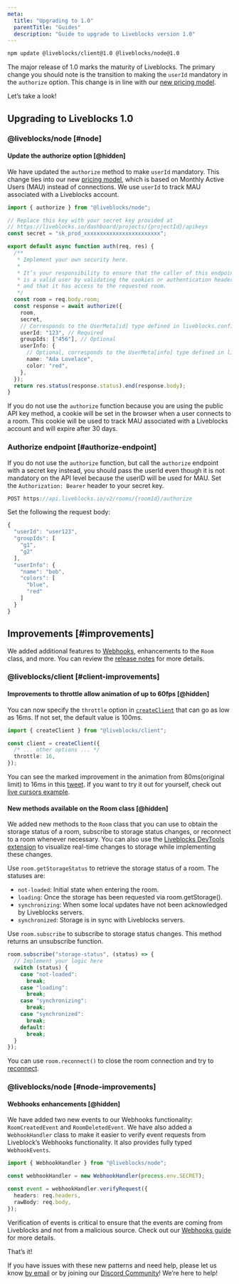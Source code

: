 ```yaml
---
meta:
  title: "Upgrading to 1.0"
  parentTitle: "Guides"
  description: "Guide to upgrade to Liveblocks version 1.0"
---
```


```bash
npm update @liveblocks/client@1.0 @liveblocks/node@1.0
```

The major release of 1.0 marks the maturity of Liveblocks. The primary change
you should note is the transition to making the `userId` mandatory in the
`authorize` option. This change is in line with our
[new pricing model](https://liveblocks.io/pricing).

Let’s take a look!

## Upgrading to Liveblocks 1.0

### @liveblocks/node [#node]

#### Update the authorize option [@hidden]

We have updated the `authorize` method to make `userId` mandatory. This change
ties into our new [pricing model](https://liveblocks.io/pricing), which is based
on Monthly Active Users (MAU) instead of connections. We use `userId` to track
MAU associated with a Liveblocks account.

```ts highlight="20"
import { authorize } from "@liveblocks/node";

// Replace this key with your secret key provided at
// https://liveblocks.io/dashboard/projects/{projectId}/apikeys
const secret = "sk_prod_xxxxxxxxxxxxxxxxxxxxxxxx";

export default async function auth(req, res) {
  /**
   * Implement your own security here.
   *
   * It’s your responsibility to ensure that the caller of this endpoint
   * is a valid user by validating the cookies or authentication headers
   * and that it has access to the requested room.
   */
  const room = req.body.room;
  const response = await authorize({
    room,
    secret,
    // Corresponds to the UserMeta[id] type defined in liveblocks.config.ts
    userId: "123", // Required
    groupIds: ["456"], // Optional
    userInfo: {
      // Optional, corresponds to the UserMeta[info] type defined in liveblocks.config.ts
      name: "Ada Lovelace",
      color: "red",
    },
  });
  return res.status(response.status).end(response.body);
}
```

If you do not use the `authorize` function because you are using the public API
key method, a cookie will be set in the browser when a user connects to a room.
This cookie will be used to track MAU associated with a Liveblocks account and
will expire after 30 days.

### Authorize endpoint [#authorize-endpoint]

If you do not use the `authorize` function, but call the `authorize` endpoint
with a secret key instead, you should pass the userId even though it is not
mandatory on the API level because the userID will be used for MAU. Set the
`Authorization: Bearer` header to your secret key.

```ts
POST https://api.liveblocks.io/v2/rooms/{roomId}/authorize
```

Set the following the request body:

```ts highlight="3"
{
  "userId": "user123",
  "groupIds": [
    "g1",
    "g2"
  ],
  "userInfo": {
    "name": "bob",
    "colors": [
      "blue",
      "red"
    ]
  }
}
```

## Improvements [#improvements]

We added additional features to [Webhooks](/docs/guides/webhooks), enhancements
to the `Room` class, and more. You can review the
[release notes](https://github.com/liveblocks/liveblocks/releases) for more
details.

### @liveblocks/client [#client-improvements]

#### Improvements to throttle allow animation of up to 60fps [@hidden]

You can now specify the `throttle` option in
[`createClient`](https://liveblocks.io/docs/api-reference/liveblocks-client#createClientThrottle)
that can go as low as 16ms. If not set, the default value is 100ms.

```ts highlight="5"
import { createClient } from "@liveblocks/client";

const client = createClient({
  /* ... other options ... */
  throttle: 16,
});
```

You can see the marked improvement in the animation from 80ms(original limit) to
16ms in this
[tweet](https://twitter.com/ctnicholasdev/status/1622656511758700546). If you
want to try it out for yourself, check out
[live cursors example](https://liveblocks.io/examples/live-cursors/nextjs).

#### New methods available on the Room class [@hidden]

We added new methods to the `Room` class that you can use to obtain the storage
status of a room, subscribe to storage status changes, or reconnect to a room
whenever necessary. You can also use the
[Liveblocks DevTools extension](/devtools) to visualize real-time changes to
storage while implementing these changes.

Use `room.getStorageStatus` to retrieve the storage status of a room. The
statuses are:

- `not-loaded`: Initial state when entering the room.
- `loading`: Once the storage has been requested via room.getStorage().
- `synchronizing`: When some local updates have not been acknowledged by
  Liveblocks servers.
- `synchronized`: Storage is in sync with Liveblocks servers.

Use `room.subscribe` to subscribe to storage status changes. This method returns
an unsubscribe function.

```ts
room.subscribe("storage-status", (status) => {
  // Implement your logic here
  switch (status) {
    case "not-loaded":
      break;
    case "loading":
      break;
    case "synchronizing":
      break;
    case "synchronized":
      break;
    default:
      break;
  }
});
```

You can use `room.reconnect()` to close the room connection and try to
[reconnect](/docs/api-reference/liveblocks-client#Room.reconnect).

### @liveblocks/node [#node-improvements]

#### Webhooks enhancements [@hidden]

We have added two new events to our Webhooks functionality: `RoomCreatedEvent`
and `RoomDeletedEvent`. We have also added a `WebhookHandler` class to make it
easier to verify event requests from Liveblock’s Webhooks functionality. It also
provides fully typed `WebhookEvents`.

```ts
import { WebhookHandler } from "@liveblocks/node";

const webhookHandler = new WebhookHandler(process.env.SECRET);

const event = webhookHandler.verifyRequest({
  headers: req.headers,
  rawBody: req.body,
});
```

Verification of events is critical to ensure that the events are coming from
Liveblocks and not from a malicious source. Check out our
[Webhooks guide](https://liveblocks.io/docs/guides/webhooks) for more details.

That’s it!

If you have issues with these new patterns and need help, please let us know
[by email](mailto:support@liveblocks.io) or by joining our
[Discord Community](/discord)! We’re here to help!
